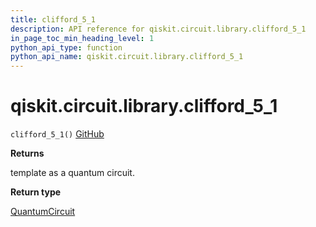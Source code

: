 ```yaml
---
title: clifford_5_1
description: API reference for qiskit.circuit.library.clifford_5_1
in_page_toc_min_heading_level: 1
python_api_type: function
python_api_name: qiskit.circuit.library.clifford_5_1
---
```


# qiskit.circuit.library.clifford\_5\_1

<span id="qiskit.circuit.library.clifford_5_1" />

`clifford_5_1()` [GitHub](https://github.com/qiskit/qiskit/tree/stable/0.21/qiskit/circuit/library/templates/clifford/clifford_5_1.py "view source code")

**Returns**

template as a quantum circuit.

**Return type**

[QuantumCircuit](qiskit.circuit.QuantumCircuit "qiskit.circuit.QuantumCircuit")

